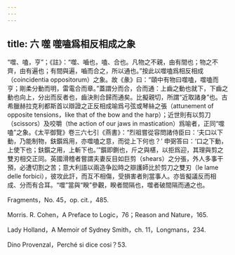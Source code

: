 ```yaml
---
---
---
```

title: 六 噬 噬嗑爲相反相成之象
---




“噬、嗑，亨”；《註》：“噬、嚙也，嗑、合也。凡物之不親，由有間也；物之不齊，由有遍也；有間與遍，嚙而合之，所以通也。”按此以噬嗑爲相反相成（coincidentia oppositorum）之象。故《彖》曰：“頤中有物曰噬嗑，噬嗑而亨；剛柔分動而明，雷電合而章。”蓋謂分而合，合而通：上齒之動也就下，下齒之動也向上，分出而反者也，齒決則合歸而通矣。比擬親切，所謂“近取諸身”也。古希臘赫拉克利都斯首以辯證之正反相成喻爲弓弦或琴絲之張（attunement of opposite tensions，like that of the bow and the harp）；近世則有以剪刀（scissors）及咬嚼（the action of our jaws in mastication）爲喻者，正同“噬嗑”之象。《太平御覽》卷三六七引《燕書》：“烈祖嘗從容問諸侍臣曰：‘夫口以下動，乃能制物，鈇鑕爲用，亦噬嗑之意，而從上下何也？’ 申弼答曰：‘口之下動，上使下也；鈇鑕之用，上斬下也。’”鑕即鍘也，斤之與椹，以拒爲迎，其理與剪之雙刃相交正同。英國滑稽者嘗謂夫妻反目如巨剪（shears）之分張，外人多事干預，必遭切割之苦；意大利語以兩造争訟時之辯護師比於剪刀之雙刃（le lame delle forbici），彼攻此訐，而互不相傷，受損害者則當事人。亦皆擬議反而相成、分而有合耳。“噬”當與“睽”參觀，睽者間隔也，噬者破間隔而通之也。

Fragments，No. 45，op. cit.，485.

Morris. R. Cohen，A Preface to Logic，76；Reason and Nature，165.

Lady Holland，A Memoir of Sydney Smith，ch. 11，Longmans，234.

Dino Provenzal，Perché si dice cosi？53.